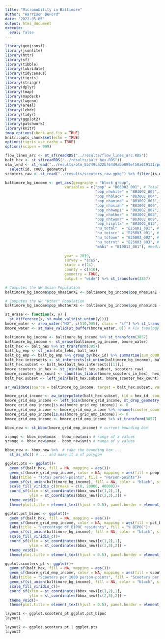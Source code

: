 ```yaml
---
title: "Micromobility in Baltimore"
author: "Harrison DeFord"
date: '2022-05-05'
output: html_document
execute: 
  eval: false
---
```


```r
library(geojsonsf)
library(jsonlite)
library(httr)
library(sf)
library(tibble)
library(lubridate)
library(tidycensus)
library(tigris)
library(stringr)
library(dplyr)
library(tmap)
library(mapdeck)
library(lwgeom)
library(areal)
library(lehdr)
library(tidyr)
library(ggplot2)
library(patchwork)
library(knitr)
tmap_options(check.and.fix = TRUE)
knitr::opts_chunk$set(echo = TRUE)
options(tigris_use_cache = TRUE)
options(scipen = 999)
```

```r
flow_lines_arc <- st_sf(readRDS("../results/flow_lines_arc.RDS"))
balt_hex <- st_sf(readRDS("../results/balt_hex.RDS"))
otm_lehd <- st_read("../results/otm_5b749ca22bf64d9abe899ef50a619131/points_2019.shp") %>% st_transform(3857) %>%
  select(id, c000, geometry)
scooters_raw <- st_read("../results/scooters_raw.gpkg") %>% filter(is_disabled == 0)
```

```r
baltimore_bg_income <- get_acs(geography = "block group", 
                           variables = c("pop" = "B03002_001", # Total
                                         "pop_nhwhite" = "B03002_003", # NH White
                                         "pop_nhblack" = "B03002_004", # NH Black
                                         "pop_nhamind" = "B03002_005", # NH Am Ind
                                         "pop_nhasian" = "B03002_006", # NH Asian
                                         "pop_nhhwnpi" = "B03002_007", # NH Hawaiin/PI
                                         "pop_nhother" = "B03002_008", # One Other
                                         "pop_nhtwomr" = "B03002_009", # Two+
                                         "pop_hispltx" = "B03002_012", # Hispanic/Latinx
                                         "hu_total"  = "B25001_001", # Housing Units
                                         "hu_totocc" = "B25003_001", # Housing Units - Occ
                                         "hu_totown" = "B25003_002", # Housing Units - Owner Occ,
                                         "hu_totrnt" = "B25003_003", # Housing Units - Renter Occ,
                                         "mhhi" = "B19013_001"), #median household income
                           
                           year = 2019,
                           survey = "acs5",
                           state = c(24), 
                           county = c(510), 
                           geometry = TRUE, 
                           output = "wide") %>% st_transform(3857)
```

```r
# Computes the NH Asian Population
baltimore_bg_income$pop_nhasianXE <- baltimore_bg_income$pop_nhasianE + baltimore_bg_income$pop_nhhwnpiE

# Computes the NH "Other" Population
baltimore_bg_income$pop_nhotherXE <- baltimore_bg_income$pop_nhamindE + baltimore_bg_income$pop_nhotherE + baltimore_bg_income$pop_nhtwomrE
```

```r
st_erase <- function(x, y) {
  st_difference(x, st_make_valid(st_union(y)))}
bmore_water <- area_water("MD", c(510,005), class = "sf") %>% st_transform(3857) %>% filter(AWATER > 20000)
bmore_water <- st_make_valid(st_buffer(bmore_water, 0)) # Fix topology
```

```r
baltimore_bg_income <- baltimore_bg_income %>% st_transform(3857)
baltimore_bg_income <- st_erase(baltimore_bg_income, bmore_water)
balt_hex <- balt_hex %>% st_transform(3857)
balt_bg_emp <- st_join(otm_lehd, balt_hex)
balt_bg_emp <- balt_bg_emp %>% group_by(hex_id) %>% summarise(sum_c000 = sum(c000))
balt_hex.intersects <- st_intersects(st_union(baltimore_bg_income), balt_hex)
balt_hex.subset <- balt_hex[balt_hex.intersects[[1]],]
bmore_scooters_in_hex <- st_join(balt_hex.subset, scooters_raw)
bmore_scooter_hex_count <- count(as_tibble(bmore_scooters_in_hex), hex_id)
balt_hex.subset <- left_join(balt_hex.subset, bmore_scooter_hex_count)
```

```r
ar_validate(source = baltimore_bg_income, target = balt_hex.subset, varList = "popE", method = "aw", verbose = TRUE)

bmore_grid_income <- aw_interpolate(balt_hex.subset, tid = hex_id, source = baltimore_bg_income, sid = "GEOID", weight = "sum", output = "sf", extensive = c("popE","hu_totalE", "pop_nhwhiteE"))
bmore_grid_emp_income <- left_join(bmore_grid_income, st_drop_geometry(balt_bg_emp))
bmore_grid_emp_income[is.na(bmore_grid_emp_income)] <- 0
bmore_grid_emp_income <- bmore_grid_emp_income %>% rename(scooter_count = n)%>% mutate(people_pt = popE + sum_c000, scooters_per_pt = (1000*scooter_count/18)/people_pt, pct_bipoc = (popE-pop_nhwhiteE)/popE) %>% filter(people_pt > 10)
bmore_grid_emp_income[is.na(bmore_grid_emp_income)] <- 0
bmore_grid_emp_income <- bmore_grid_emp_income %>% st_transform(3857)
```

```r
bbox_new <- st_bbox(bmore_grid_emp_income) # current bounding box

xrange <- bbox_new$xmax - bbox_new$xmin # range of x values
yrange <- bbox_new$ymax - bbox_new$ymin # range of y values

bbox_new <- bbox_new %>%  # take the bounding box ...
  st_as_sfc() # ... and make it a sf polygon
```

```r
ggplot.pts <- ggplot()+
  geom_sf(balt_hex, fill = NA, mapping = aes())+
  geom_sf(bmore_grid_emp_income, color = NA, mapping = aes(fill = people_pt))+
  labs(title = "Total person-points", fill = "Person-points")+
  geom_sf(st_union(baltimore_bg_income), fill = NA, color = "black", size = 0.8, mapping = aes())+
  scale_fill_viridis_c(breaks = c(0, 20000, 40000))+
  coord_sf(xlim = st_coordinates(bbox_new)[c(1,2),1], 
           ylim = st_coordinates(bbox_new)[c(2,3),2]) + 
  theme_void()+
  theme(plot.title = element_text(hjust = 0.5), panel.border = element_rect(color = "black", fill = NA), legend.position = "bottom", plot.margin = margin(0,5,0,5))

ggplot.pct_bipoc <- ggplot()+
  geom_sf(balt_hex, fill = NA, mapping = aes())+
  geom_sf(bmore_grid_emp_income, color = NA, mapping = aes(fill = pct_bipoc))+
  labs(title = "Percentage of BIPOC residents", fill = "% BIPOC")+
  geom_sf(st_union(baltimore_bg_income), fill = NA, color = "black", size = 0.8, mapping = aes())+
  scale_fill_viridis_c()+
  coord_sf(xlim = st_coordinates(bbox_new)[c(1,2),1], 
           ylim = st_coordinates(bbox_new)[c(2,3),2]) + 
  theme_void()+
  theme(plot.title = element_text(hjust = 0.5), panel.border = element_rect(color = "black", fill = NA), legend.position = "bottom", plot.margin = margin(0,5,0,5))

ggplot.scooters_pt <- ggplot()+
  geom_sf(balt_hex, fill = NA, mapping = aes())+
  geom_sf(bmore_grid_emp_income, color = NA, mapping = aes(fill = scooters_per_pt))+
  labs(title = "Scooters per 1000 person-points", fill = "Scooters per 1000 \nperson-points")+
  geom_sf(st_union(baltimore_bg_income), fill = NA, color = "black", size = 0.8, mapping = aes())+
  scale_fill_viridis_c()+
  coord_sf(xlim = st_coordinates(bbox_new)[c(1,2),1], 
           ylim = st_coordinates(bbox_new)[c(2,3),2]) + 
  theme_void()+
  theme(plot.title = element_text(hjust = 0.5), panel.border = element_rect(color = "black", fill = NA), legend.position = "bottom", plot.margin = margin(0,5,0,5))
```

```r
layout1 <- ggplot.scooters_pt|ggplot.pct_bipoc
layout1
```

```r
layout2 <- ggplot.scooters_pt | ggplot.pts
layout2
```
